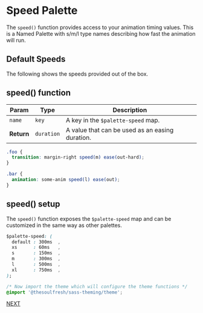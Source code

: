 
<Meta title="Animation/Speed Palette" />

# Speed Palette

The `speed()` function provides access to your animation
timing values. This is a Named Palette with s/m/l type names
describing how fast the animation will run.

## Default Speeds

The following shows the speeds provided out of the box.

<Story name="Speed Palette">
  <AnimationSpeed />
</Story>

## speed() function

| Param | Type | Description |
| --- | --- | --- |
| `name` | `key` | A key in the `$palette-speed` map. |
| __Return__ | `duration` | A value that can be used as an easing duration. |

```scss
.foo {
  transition: margin-right speed(m) ease(out-hard);
}

.bar {
  animation: some-anim speed(l) ease(out);
}
```

## speed() setup

The `speed()` function exposes the `$palette-speed` map and can be
customized in the same way as other palettes.

```css
$palette-speed: (
  default : 300ms  ,
  xs      : 60ms   ,
  s       : 150ms  ,
  m       : 300ms  ,
  l       : 500ms  ,
  xl      : 750ms  ,
);

/* Now import the theme which will configure the theme functions */
@import '@thesoulfresh/sass-theming/theme';
```

[NEXT](/?path=/docs/cheat-sheet-cheat-sheet--page)
